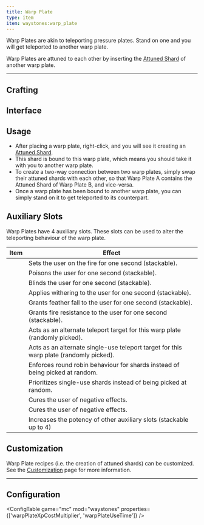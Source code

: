 ```yaml
---
title: Warp Plate
type: item
item: waystones:warp_plate
---
```


Warp Plates are akin to teleporting pressure plates. Stand on one and you will get teleported to another warp plate. 

Warp Plates are attuned to each other by inserting the [Attuned Shard](attuned_shard) of another warp plate.

---

## Crafting

<CraftingRecipe recipe="waystones:warp_plate"/>

## Interface

<InterfaceScreen name="Warp Plate Screen" screen={warpPlateImage.src}>
<InterfaceArea x={156} y={86} width={40} height={40} name="Shard Slot" color="aqua"/>
<InterfaceArea x={248} y={6} width={98} height={24} name="Identifying Runes" color="yellow"/>
<InterfaceArea x={12} y={204} width={328} height={112} name="Player Inventory" color="purple"/>
<InterfaceArea x={12} y={320} width={328} height={40} name="Player Hotbar" color="purple"/>
<InterfaceArea x={100} y={86} width={40} height={40} name="Auxiliary Slots" color="orange"/>
<InterfaceArea x={212} y={86} width={40} height={40} name="Auxiliary Slots" color="orange"/>
<InterfaceArea x={156} y={30} width={40} height={40} name="Auxiliary Slots" color="orange"/>
<InterfaceArea x={156} y={142} width={40} height={40} name="Auxiliary Slots" color="orange"/>
</InterfaceScreen>

## Usage

- After placing a warp plate, right-click, and you will see it creating an [Attuned Shard](attuned_shard).
- This shard is bound to this warp plate, which means you should take it with you to another warp plate.
- To create a two-way connection between two warp plates, simply swap their attuned shards with each other, so that Warp Plate A contains the
Attuned Shard of Warp Plate B, and vice-versa.
- Once a warp plate has been bound to another warp plate, you can simply stand on it to get teleported to its counterpart.

## Auxiliary Slots

Warp Plates have 4 auxiliary slots. These slots can be used to alter the teleporting behaviour of the warp plate.

|Item|Effect|
|---|---|
|<MinecraftItem item="minecraft:blaze_powder" />|Sets the user on the fire for one second (stackable).|
|<MinecraftItem item="minecraft:poisonous_potato" />|Poisons the user for one second (stackable).|
|<MinecraftItem item="minecraft:ink_sac" />|Blinds the user for one second (stackable).|
|<MinecraftItem item="minecraft:wither_rose" />|Applies withering to the user for one second (stackable).|
|<MinecraftItem item="minecraft:feather" />|Grants feather fall to the user for one second (stackable).|
|<MinecraftItem item="minecraft:magma_cream" />|Grants fire resistance to the user for one second (stackable).|
|<MinecraftItem item="waystones:attuned_shard" />|Acts as an alternate teleport target for this warp plate (randomly picked).|
|<MinecraftItem item="waystones:crumbling_attuned_shard" />|Acts as an alternate single-use teleport target for this warp plate (randomly picked).|
|<MinecraftItem item="minecraft:nether_quartz" />|Enforces round robin behaviour for shards instead of being picked at random.|
|<MinecraftItem item="minecraft:spider_eye" />|Prioritizes single-use shards instead of being picked at random.|
|<MinecraftItem item="minecraft:milk_bucket" />|Cures the user of negative effects.|
|<MinecraftItem item="minecraft:honey_block" />|Cures the user of negative effects.|
|<MinecraftItem item="minecraft:diamond" />|Increases the potency of other auxiliary slots (stackable up to 4)|

## Customization

Warp Plate recipes (i.e. the creation of attuned shards) can be customized. See the [Customization](customization#changing-the-attuned-shard-recipe) page for more information.

---

## Configuration

<ConfigTable game="mc" mod="waystones" properties={['warpPlateXpCostMultiplier', 'warpPlateUseTime']} />